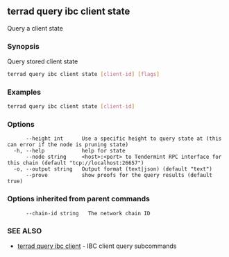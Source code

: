 ## terrad query ibc client state

Query a client state

### Synopsis

Query stored client state

```sh Terrad
terrad query ibc client state [client-id] [flags]
```

### Examples

```sh Terrad
terrad query ibc client state [client-id]
```

### Options

```
      --height int      Use a specific height to query state at (this can error if the node is pruning state)
  -h, --help            help for state
      --node string     <host>:<port> to Tendermint RPC interface for this chain (default "tcp://localhost:26657")
  -o, --output string   Output format (text|json) (default "text")
      --prove           show proofs for the query results (default true)
```

### Options inherited from parent commands

```
      --chain-id string   The network chain ID
```

### SEE ALSO

* [terrad query ibc client](terrad_query_ibc_client.md)	 - IBC client query subcommands


